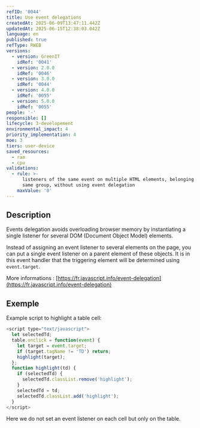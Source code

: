```yaml
---
refID: '0044'
title: Use event delegations
createdAt: 2025-06-09T13:47:11.442Z
updatedAt: 2025-06-15T12:38:03.042Z
language: en
published: true
refType: RWEB
versions:
  - version: GreenIT
    idRef: '0041'
  - version: 2.0.0
    idRef: '0046'
  - version: 3.0.0
    idRef: '0044'
  - version: 4.0.0
    idRef: '0055'
  - version: 5.0.0
    idRef: '0055'
people: '-'
responsible: []
lifecycle: 3-developement
environmental_impact: 4
priority_implementation: 4
moe: 3
tiers: user-device
saved_resources:
  - ram
  - cpu
validations:
  - rule: >-
      listeners of the same event on multiple HTML elements, belonging to the
      same group, without using event delegation
    maxValue: '0'
---
```


## Description

Events delegation avoids overloading browser memory by instantiating a single listener for several DOM (Document Object Model) elements.

Instead of assigning an event listener to several elements on the page, you can put a single event listener on a parent element of these objects. It is in this event handler that the triggering element will be determined using `event.target`.

More informations : [https://fr.javascript.info/event-delegation](https://fr.javascript.info/event-delegation)

## Exemple

Example script to highlight a table cell:

```javascript
<script type="text/javascript">
  let selectedTd;
  table.onclick = function(event) {
    let target = event.target;
    if (target.tagName != 'TD') return;
    highlight(target);
  };
  function highlight(td) {
    if (selectedTd) {
      selectedTd.classList.remove('highlight');
    }
    selectedTd = td;
    selectedTd.classList.add('highlight');
  }
</script>

```

Here we do not set an event listener on each cell but only on the table.
